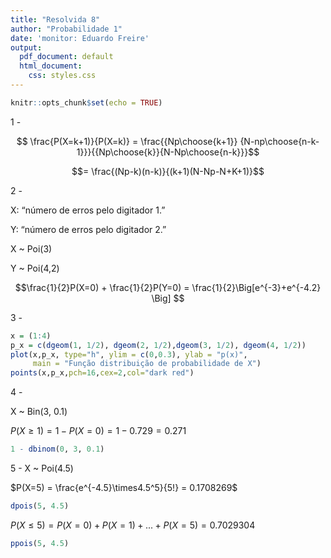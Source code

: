 ```yaml
---
title: "Resolvida 8"
author: "Probabilidade 1"
date: 'monitor: Eduardo Freire'
output:
  pdf_document: default
  html_document:
    css: styles.css
---
```


```r
knitr::opts_chunk$set(echo = TRUE)
```

1 - 

$$ \frac{P(X=k+1)}{P(X=k)} = \frac{{Np\choose{k+1}} {N-np\choose{n-k-1}}}{{Np\choose{k}}{N-Np\choose{n-k}}}$$

$$= \frac{(Np-k)(n-k)}{(k+1)(N-Np-N+K+1)}$$



2 - 

X: "número de erros pelo digitador 1."

Y: "número de erros pelo digitador 2."

X ~ Poi(3)

Y ~ Poi(4,2)


$$\frac{1}{2}P(X=0) + \frac{1}{2}P(Y=0) = \frac{1}{2}\Big[e^{-3}+e^{-4.2}  \Big] $$

3 -

```r
x = (1:4)
p_x = c(dgeom(1, 1/2), dgeom(2, 1/2),dgeom(3, 1/2), dgeom(4, 1/2))
plot(x,p_x, type="h", ylim = c(0,0.3), ylab = "p(x)",
     main = "Função distribuição de probabilidade de X")
points(x,p_x,pch=16,cex=2,col="dark red")
```



4 - 

X ~ Bin(3, 0.1)

$P(X \geq 1) = 1 - P(X=0) = 1 - 0.729 = 0.271$

```r
1 - dbinom(0, 3, 0.1)
```



5 - X ~ Poi(4.5)

$P(X=5) = \frac{e^{-4.5}\times4.5^5}{5!} = 0.1708269$

```r
dpois(5, 4.5)
```

$P(X\leq5) = P(X=0) + P(X=1) + ... +P(X=5) = 0.7029304$

```r
ppois(5, 4.5)
```


